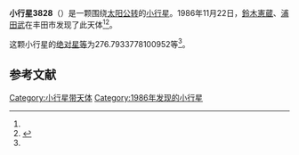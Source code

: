 {{Infobox planet
| bgcolour = #FFFFC0
| name = 3828 Hoshino
| symbol = 
| image = 
| caption = 
| discovery = yes
| discovery_ref = 
| discoverer = [[鈴木憲蔵|鈴木憲蔵]]、[[浦田武|浦田武]]
| discovery_site = [[丰田市|丰田市]] 
| discovered = 1986年11月22日
| designations = yes
| mp_name = 
| named_after = 
| alt_names = 1986 WC/ 1951 TK / 1977 GZ / 1980 TS14 / 1986 WX1
| mp_category = [[主带小行星|主带小行星]]
| orbit_ref = <ref name="a">[http://ssd.jpl.nasa.gov/sbdb.cgi?sstr=3828 3828 Hoshino] {{Wayback|url=http://ssd.jpl.nasa.gov/sbdb.cgi?sstr=3828 |date=20200918045700 }}，小行星數據庫瀏覽器（JPL Small-Body Database Browser）－[[美国国家航空航天局|美国国家航空航天局]]喷气推进实验室</ref>
| epoch = 2456400.5 (2013年4月18日更新)
| aphelion = {{convert|3.278986349429097|AU|km|3|abbr=on|lk=out}}
| perihelion = {{convert|3.061259456416993|AU|km|3|abbr=on}}
| semimajor = {{convert|3.170122902923045|AU|km|3|abbr=on}}
| eccentricity = 0.03434045
| period = 2061.638788 [[日|日]]<br />5.64[[儒略年|儒略年]]
| avg_speed = 
| inclination = 6.172030713459017
| asc_node = 222.1423553031285
| mean_anomaly = 
| arg_peri = 276.7933778100952
| satellites = 
| physical_characteristics = yes
| dimensions = 
| mass = 
| density = 
| surface_grav = 
| escape_velocity = 
| sidereal_day = 
| axial_tilt = 
| pole_ecliptic_lat = 
| pole_ecliptic_lon = 
| albedo = 
| temperatures= 
| temp_name1 = 
| mean_temp_1 = 
| max_temp_1 = 
| temp_name2 = 
| max_temp_2 = 
| spectral_type = 
| abs_magnitude = 276.7933778100952
}}

'''小行星3828'''（{{lang-en|3828 Hoshino}}）是一颗围绕[[太阳|太阳]][[公转|公转]]的[[小行星|小行星]]。1986年11月22日，[[鈴木憲蔵|鈴木憲蔵]]、[[浦田武|浦田武]]在丰田市发现了此天体<ref name="a" /><ref>{{cite news|title=小行星列表|url=http://cfa-www.harvard.edu/iau/lists/NumberedMPs.txt|accessdate=2013-07-08|newspaper=哈佛大学|archive-date=2008-05-17|archive-url=https://web.archive.org/web/20080517010638/http://cfa-www.harvard.edu/iau/lists/NumberedMPs.txt|dead-url=no}}</ref>。

这颗小行星的[[绝对星等|绝对星等]]为276.7933778100952等<ref name="a" />。

==参考文献==
{{reflist}}
{{Minor Planet Number|[[小行星3827|小行星3827]]|[[小行星3829|小行星3829]]}}

{{小天体}}

[[Category:小行星带天体|Category:小行星带天体]]
[[Category:1986年发现的小行星|Category:1986年发现的小行星]]

{{asteroid-stub}}